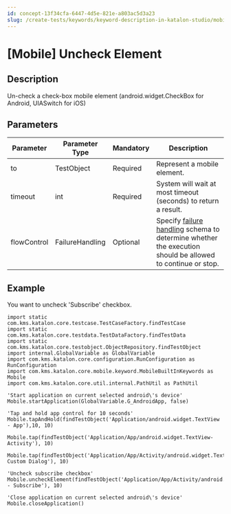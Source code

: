 ```yaml
---
id: concept-13f34cfa-6447-4d5e-821e-a803ac5d3a23
slug: /create-tests/keywords/keyword-description-in-katalon-studio/mobile-keywords/mobile-uncheck-element
---
```


# \[Mobile\] Uncheck Element

## Description

Un-check a check-box mobile element \(android.widget.CheckBox for Android, UIASwitch for iOS\)

## Parameters

<table><tr><th>Parameter</th><th>Parameter Type</th><th>Mandatory</th><th>Description</th></tr><tbody><tr><td>to</td><td>TestObject</td><td>Required</td><td>Represent a mobile element.</td></tr><tr><td>timeout</td><td>int</td><td>Required</td><td>System will wait at most timeout (seconds) to return a result.</td></tr><tr><td>flowControl</td><td>FailureHandling</td><td>Optional</td><td>Specify <a href="/maintain/configure-failure-handling-settings-in-katalon-studio" >failure handling</a> schema to determine whether the execution should be allowed to continue or stop.</td></tr></tbody></table>

## Example

You want to uncheck 'Subscribe' checkbox.

```
import static com.kms.katalon.core.testcase.TestCaseFactory.findTestCase
import static com.kms.katalon.core.testdata.TestDataFactory.findTestData
import static com.kms.katalon.core.testobject.ObjectRepository.findTestObject
import internal.GlobalVariable as GlobalVariable
import com.kms.katalon.core.configuration.RunConfiguration as RunConfiguration
import com.kms.katalon.core.mobile.keyword.MobileBuiltInKeywords as Mobile
import com.kms.katalon.core.util.internal.PathUtil as PathUtil

'Start application on current selected android\'s device'
Mobile.startApplication(GlobalVariable.G_AndroidApp, false)

'Tap and hold app control for 10 seconds'
Mobile.tapAndHold(findTestObject('Application/android.widget.TextView - App'),10, 10)

Mobile.tap(findTestObject('Application/App/android.widget.TextView-Activity'), 10)

Mobile.tap(findTestObject('Application/App/Activity/android.widget.TextView-Custom Dialog'), 10)

'Uncheck subscribe checkbox'
Mobile.uncheckElement(findTestObject('Application/App/Activity/android.widget.Check - Subscribe'), 10)

'Close application on current selected android\'s device'
Mobile.closeApplication()

```
